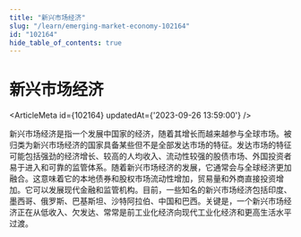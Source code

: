 ```yaml
---
title: "新兴市场经济"
slug: "/learn/emerging-market-economy-102164"
id: "102164"
hide_table_of_contents: true
---
```



# 新兴市场经济

<ArticleMeta id={102164} updatedAt={'2023-09-26 13:59:00'} />
<div className='border-solid border-b border-t-0 my-4 border-[var(--ifm-color-gray-300)]' />

新兴市场经济是指一个发展中国家的经济，随着其增长而越来越参与全球市场。被归类为新兴市场经济的国家具备某些但不是全部发达市场的特征。发达市场的特征可能包括强劲的经济增长、较高的人均收入、流动性较强的股债市场、外国投资者易于进入和可靠的监管体系。随着新兴市场经济的发展，它通常会与全球经济更加融合。这意味着它的本地债券和股权市场流动性增加，贸易量和外商直接投资增加。它可以发展现代金融和监管机构。目前，一些知名的新兴市场经济包括印度、墨西哥、俄罗斯、巴基斯坦、沙特阿拉伯、中国和巴西。关键是，一个新兴市场经济正在从低收入、欠发达、常常是前工业化经济向现代工业化经济和更高生活水平过渡。
